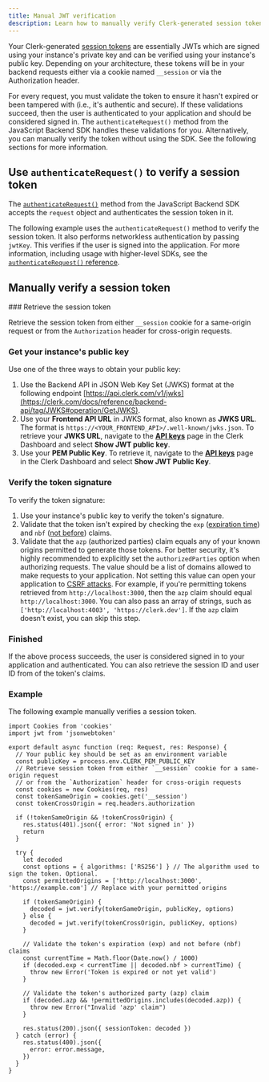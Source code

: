 ```yaml
---
title: Manual JWT verification
description: Learn how to manually verify Clerk-generated session tokens (JWTs).
---
```


Your Clerk-generated [session tokens](/docs/session-requests/session-tokens) are essentially JWTs which are signed using your instance's private key and can be verified using your instance's public key. Depending on your architecture, these tokens will be in your backend requests either via a cookie named `__session` or via the Authorization header.

For every request, you must validate the token to ensure it hasn't expired or been tampered with (i.e., it's authentic and secure). If these validations succeed, then the user is authenticated to your application and should be considered signed in. The `authenticateRequest()` method from the JavaScript Backend SDK handles these validations for you. Alternatively, you can manually verify the token without using the SDK. See the following sections for more information.

## Use `authenticateRequest()` to verify a session token

The [`authenticateRequest()`](/docs/references/backend/authenticate-request) method from the JavaScript Backend SDK accepts the `request` object and authenticates the session token in it.

The following example uses the `authenticateRequest()` method to verify the session token. It also performs networkless authentication by passing `jwtKey`. This verifies if the user is signed into the application. For more information, including usage with higher-level SDKs, see the [`authenticateRequest()` reference](/docs/references/backend/authenticate-request).

<Include src="_partials/authenticate-req" />

## Manually verify a session token

<Steps>
  ### Retrieve the session token

  Retrieve the session token from either `__session` cookie for a same-origin request or from the `Authorization` header for cross-origin requests.

  ### Get your instance's public key

  Use one of the three ways to obtain your public key:

  1. Use the Backend API in JSON Web Key Set (JWKS) format at the following endpoint [https://api.clerk.com/v1/jwks](https://clerk.com/docs/reference/backend-api/tag/JWKS#operation/GetJWKS).
  1. Use your **Frontend API URL** in JWKS format, also known as **JWKS URL**. The format is `https://<YOUR_FRONTEND_API>/.well-known/jwks.json`. To retrieve your **JWKS URL**, navigate to the [**API keys**](https://dashboard.clerk.com/last-active?path=api-keys) page in the Clerk Dashboard and select **Show JWT public key**.
  1. Use your **PEM Public Key**. To retrieve it, navigate to the [**API keys**](https://dashboard.clerk.com/last-active?path=api-keys) page in the Clerk Dashboard and select **Show JWT Public Key**.

  ### Verify the token signature

  To verify the token signature:

  1. Use your instance's public key to verify the token's signature.
  1. Validate that the token isn't expired by checking the `exp` ([expiration time](https://datatracker.ietf.org/doc/html/rfc7519#section-4.1.4)) and `nbf` ([not before](https://datatracker.ietf.org/doc/html/rfc7519#section-4.1.5)) claims.
  1. Validate that the `azp` (authorized parties) claim equals any of your known origins permitted to generate those tokens. For better security, it's highly recommended to explicitly set the `authorizedParties` option when authorizing requests. The value should be a list of domains allowed to make requests to your application. Not setting this value can open your application to [CSRF attacks](https://owasp.org/www-community/attacks/csrf). For example, if you're permitting tokens retrieved from `http://localhost:3000`, then the `azp` claim should equal `http://localhost:3000`. You can also pass an array of strings, such as `['http://localhost:4003', 'https://clerk.dev']`. If the `azp` claim doesn't exist, you can skip this step.

  ### Finished

  If the above process succeeds, the user is considered signed in to your application and authenticated. You can also retrieve the session ID and user ID from of the token's claims.
</Steps>

### Example

The following example manually verifies a session token.

```tsx
import Cookies from 'cookies'
import jwt from 'jsonwebtoken'

export default async function (req: Request, res: Response) {
  // Your public key should be set as an environment variable
  const publicKey = process.env.CLERK_PEM_PUBLIC_KEY
  // Retrieve session token from either `__session` cookie for a same-origin request
  // or from the `Authorization` header for cross-origin requests
  const cookies = new Cookies(req, res)
  const tokenSameOrigin = cookies.get('__session')
  const tokenCrossOrigin = req.headers.authorization

  if (!tokenSameOrigin && !tokenCrossOrigin) {
    res.status(401).json({ error: 'Not signed in' })
    return
  }

  try {
    let decoded
    const options = { algorithms: ['RS256'] } // The algorithm used to sign the token. Optional.
    const permittedOrigins = ['http://localhost:3000', 'https://example.com'] // Replace with your permitted origins

    if (tokenSameOrigin) {
      decoded = jwt.verify(tokenSameOrigin, publicKey, options)
    } else {
      decoded = jwt.verify(tokenCrossOrigin, publicKey, options)
    }

    // Validate the token's expiration (exp) and not before (nbf) claims
    const currentTime = Math.floor(Date.now() / 1000)
    if (decoded.exp < currentTime || decoded.nbf > currentTime) {
      throw new Error('Token is expired or not yet valid')
    }

    // Validate the token's authorized party (azp) claim
    if (decoded.azp && !permittedOrigins.includes(decoded.azp)) {
      throw new Error("Invalid 'azp' claim")
    }

    res.status(200).json({ sessionToken: decoded })
  } catch (error) {
    res.status(400).json({
      error: error.message,
    })
  }
}
```
